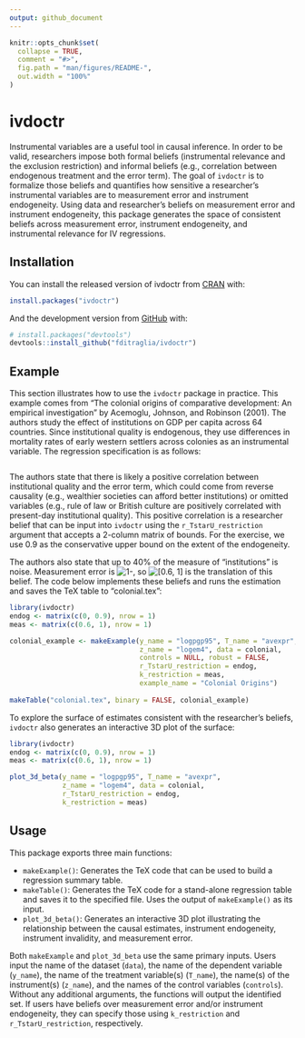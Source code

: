 ```yaml
---
output: github_document
---
```


<!-- README.md is generated from README.Rmd. Please edit that file -->

```r
knitr::opts_chunk$set(
  collapse = TRUE,
  comment = "#>",
  fig.path = "man/figures/README-",
  out.width = "100%"
)
```

# ivdoctr

<!-- badges: start -->
<!-- badges: end -->

Instrumental variables are a useful tool in causal inference. In order to be valid, researchers impose both formal beliefs (instrumental relevance and the exclusion restriction) and informal beliefs (e.g., correlation between endogenous treatment and the error term). The goal of `ivdoctr` is to formalize those beliefs and quantifies how sensitive a researcher's instrumental variables are to measurement error and instrument endogeneity. Using data and researcher's beliefs on measurement error and instrument endogeneity, this package generates the space of consistent beliefs across measurement error, instrument endogeneity, and instrumental relevance for IV regressions. 

## Installation

You can install the released version of ivdoctr from [CRAN](https://CRAN.R-project.org) with:

``` r
install.packages("ivdoctr")
```

And the development version from [GitHub](https://github.com/) with:

``` r
# install.packages("devtools")
devtools::install_github("fditraglia/ivdoctr")
```
## Example
This section illustrates how to use the `ivdoctr` package in practice. This example comes from "The colonial origins of comparative development: An empirical investigation" by Acemoglu, Johnson, and Robinson (2001). The authors study the effect of institutions on GDP per capita across 64 countries. Since institutional quality is endogenous, they use differences in mortality rates of early western settlers across colonies as an instrumental variable. The regression specification is as follows:

![\begin{align*} \log(GDP / capita) &= \alpha_0 + \beta Institutions + u  \\ Institutions &= \alpha_1 + \pi \log(Settler Mortality) + v \end{align*}](https://render.githubusercontent.com/render/math?math=%5Cbegin%7Balign*%7D%20%5Clog(GDP%20%2F%20capita)%20%26%3D%20%5Calpha_0%20%2B%20%5Cbeta%20Institutions%20%2B%20u%20%20%5C%5C%20Institutions%20%26%3D%20%5Calpha_1%20%2B%20%5Cpi%20%5Clog(Settler%20Mortality)%20%2B%20v%20%5Cend%7Balign*%7D)

\begin{align*}
\log(GDP / capita) &= \alpha_0 + \beta Institutions + u 
\\
Institutions &= \alpha_1 + \pi \log(Settler Mortality) + v
\end{align*}

The authors state that there is likely a positive correlation between institutional quality and the error term, which could come from reverse causality (e.g., wealthier societies can afford better institutions) or omitted variables (e.g., rule of law or British culture are positively correlated with present-day institutional quality). This positive correlation is a researcher belief that can be input into `ivdoctr` using the `r_TstarU_restriction` argument that accepts a 2-column matrix of bounds. For the exercise, we use 0.9 as the conservative upper bound on the extent of the endogeneity.

The authors also state that up to 40% of the measure of "institutions" is noise. Measurement error is ![1-\kappa](https://render.githubusercontent.com/render/math?math=1-%5Ckappa), so ![\kappa \in \[0.6, 1\]](https://render.githubusercontent.com/render/math?math=%5Ckappa%20%5Cin%20%5B0.6%2C%201%5D) is the translation of this belief. The code below implements these beliefs and runs the estimation and saves the TeX table to "colonial.tex":

```r
library(ivdoctr)
endog <- matrix(c(0, 0.9), nrow = 1)
meas <- matrix(c(0.6, 1), nrow = 1)

colonial_example <- makeExample(y_name = "logpgp95", T_name = "avexpr", 
                                z_name = "logem4", data = colonial,
                                controls = NULL, robust = FALSE,
                                r_TstarU_restriction = endog,
                                k_restriction = meas,
                                example_name = "Colonial Origins")
                                
makeTable("colonial.tex", binary = FALSE, colonial_example)
```

To explore the surface of estimates consistent with the researcher's beliefs, `ivdoctr` also generates an interactive 3D plot of the surface:

```r
library(ivdoctr)
endog <- matrix(c(0, 0.9), nrow = 1)
meas <- matrix(c(0.6, 1), nrow = 1)

plot_3d_beta(y_name = "logpgp95", T_name = "avexpr", 
             z_name = "logem4", data = colonial, 
             r_TstarU_restriction = endog,
             k_restriction = meas)
```

## Usage
This package exports three main functions: 

  + `makeExample()`: Generates the TeX code that can be used to build a regression summary table.
  + `makeTable()`: Generates the TeX code for a stand-alone regression table and saves it to the specified file. Uses the output of `makeExample()` as its input.
  + `plot_3d_beta()`: Generates an interactive 3D plot illustrating the relationship between the causal estimates, instrument endogeneity, instrument invalidity, and measurement error.

Both `makeExample` and `plot_3d_beta` use the same primary inputs. Users input the name of the dataset (`data`), the name of the dependent variable (`y_name`), the name of the treatment variable(s) (`T_name`), the name(s) of the instrument(s) (`z_name`), and the names of the control variables (`controls`). Without any additional arguments, the functions will output the identified set. If users have beliefs over measurement error and/or instrument endogeneity, they can specify those using `k_restriction` and `r_TstarU_restriction`, respectively.
